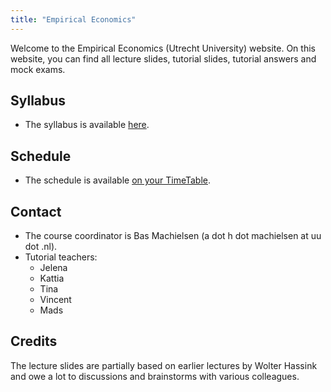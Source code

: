 ```yaml
---
title: "Empirical Economics"
---
```


Welcome to the Empirical Economics (Utrecht University) website. On this website, you can find all lecture slides, tutorial slides, tutorial answers and mock exams. 

## Syllabus

- The syllabus is available [here](syllabus/syllabus.pdf).

## Schedule

- The schedule is available [on your TimeTable](http://mytimetable.uu.nl).

## Contact

- The course coordinator is Bas Machielsen (a dot h dot machielsen at uu dot .nl).
- Tutorial teachers:
  - Jelena
  - Kattia
  - Tina
  - Vincent
  - Mads
  
## Credits

The lecture slides are partially based on earlier lectures by Wolter Hassink and owe a lot to discussions and brainstorms with various colleagues. 
  